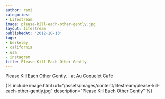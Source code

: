 ```yaml
---
author: rami
categories:
- Lifestream
image: please-kill-each-other-gently.jpg
layout: lifestream
publishedAt: '2012-10-13'
tags:
- berkeley
- california
- usa
- instagram
title: Please Kill Each Other Gently
---
```


Please Kill Each Other Gently. | at Au Coquelet Cafe


{% include image.html url="/assets/images/content/lifestream/please-kill-each-other-gently.jpg" description="Please Kill Each Other Gently" %}